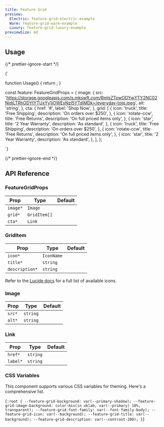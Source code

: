 ```yaml
---
title: Feature Grid
preview:
  Electric: feature-grid-electric-example
  Warm: feature-grid-warm-example
  Luxury: feature-grid-luxury-example
previewSize: md
---
```


## Usage

{/* prettier-ignore-start */}

<CodeBlock lang="ts">{`

function Usage() {
    return <FeatureGrid cta={feature.cta} grid={feature.grid} image={feature.image} />;
}

const feature: FeatureGridProps = {
    image: {
      src: 'https://storage.googleapis.com/s.mkswft.com/RmlsZTowODYwYTY2NC02NjdjLTRhODYtYTUxYy1jOWExNzI5YTdjMDk=/everyday-tote.jpeg',
      alt: 'string',
    },
    cta: {
      href: '#',
      label: 'Shop Now',
    },
    grid: [
      {
        icon: 'truck',
        title: 'Free Shipping',
        description: 'On orders over $250',
      },
      {
        icon: 'rotate-ccw',
        title: 'Free Returns',
        description: 'On full priced items only',
      },
      {
        icon: 'star',
        title: '2 Year Warranty',
        description: 'As standard',
      },
      {
        icon: 'truck',
        title: 'Free Shipping',
        description: 'On orders over $250',
      },
      {
        icon: 'rotate-ccw',
        title: 'Free Returns',
        description: 'On full priced items only',
      },
      {
        icon: 'star',
        title: '2 Year Warranty',
        description: 'As standard',
      },
    ],
};

`}
</CodeBlock>

{/* prettier-ignore-end */}

## API Reference

### FeatureGridProps

| Prop     | Type                                                 | Default |
| -------- | ---------------------------------------------------- | ------- |
| `image*` | `Image` <Tooltip content="See Image below"/>         |         |
| `grid*`  | `GridItem[]` <Tooltip content="See GridItem below"/> |         |
| `cta*`   | `Link` <Tooltip content="See Link below"/>           |         |

### GridItem

| Prop           | Type                                                                              | Default |
| -------------- | --------------------------------------------------------------------------------- | ------- |
| `icon*`        | `IconName` <Tooltip content="See the Lucide docs for a full list of icon names"/> |         |
| `title*`       | `string`                                                                          |         |
| `description*` | `string`                                                                          |         |

Refer to the [Lucide docs](https://lucide.dev/icons/) for a full list of available icons.

### Image

| Prop   | Type     | Default |
| ------ | -------- | ------- |
| `src*` | `string` |         |
| `alt*` | `string` |         |

### Link

| Prop     | Type     | Default |
| -------- | -------- | ------- |
| `href*`  | `string` |         |
| `label*` | `string` |         |

### CSS Variables

This component supports various CSS variables for theming. Here's a comprehensive list.

<CodeBlock lang="css">{`
:root {
    --feature-grid-background: var(--primary-shadow);
    --feature-grid-image-background: color-mix(in oklab, var(--primary) 10%, transparent);
    --feature-grid-font-family: var(--font-family-body);
    --feature-grid-icon: var(--background);
    --feature-grid-title: var(--background);
    --feature-grid-description: var(--contrast-200);
}
`}</CodeBlock>
